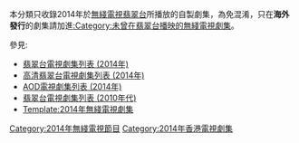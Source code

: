 {{Catnav|頁面分類|...|香港電視節目|香港電視劇|無綫電視劇集}}
{{Catnav|頁面分類|...|香港電視節目|無綫電視節目|無綫電視劇集}}
{{Catnav|頁面分類|...|中文連續劇|香港電視劇|無綫電視劇集}}
{{Catnav|頁面分類|...|各國電視劇|香港電視劇|無綫電視劇集}}

本分類只收錄2014年於[[無綫電視|無綫電視]][[翡翠台|翡翠台]]所播放的自製劇集，為免混淆，只在'''海外發行'''的劇集請加進[[:Category:未曾在翡翠台播映的無綫電視劇集|:Category:未曾在翡翠台播映的無綫電視劇集]]。

參見:
*[[翡翠台電視劇集列表_(2014年)|翡翠台電視劇集列表 (2014年)]]
*[[高清翡翠台電視劇集列表_(2014年)|高清翡翠台電視劇集列表 (2014年)]]
*[[AOD電視劇集列表_(2014年)|AOD電視劇集列表 (2014年)]]
*[[翡翠台電視劇集列表_(2010年代)|翡翠台電視劇集列表 (2010年代)]]
*[[Template:2014年無綫電視劇集|Template:2014年無綫電視劇集]]


{{cat year nav
| year = 2014
| cat = 無綫電視劇集
| sortkey = 無綫電視劇集
| article = 無綫電視劇
| in = 
}}

[[Category:2014年無綫電視節目|Category:2014年無綫電視節目]]
[[Category:2014年香港電視劇集|Category:2014年香港電視劇集]]